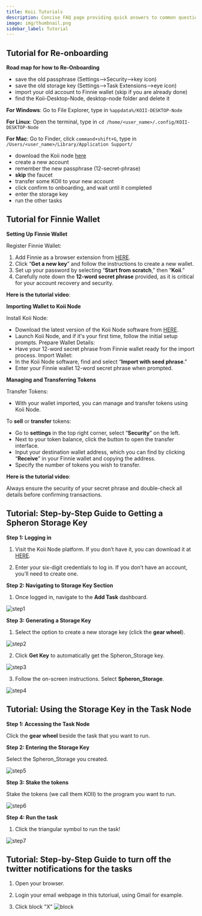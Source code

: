 ```yaml
---
title: Koii Tutorials
description: Concise FAQ page providing quick answers to common questions about our services, policies, and customer support options.
image: img/thumbnail.png
sidebar_label: Tutorial
---
```



## Tutorial for Re-onboarding

**Road map for how to Re-Onboarding**

- save the old passphrase (Settings-->Security-->key icon)
- save the old storage key (Settings-->Task Extensions-->eye icon) 
- import your old account to Finnie wallet (skip if you are already done)
- find the Koii-Desktop-Node, desktop-node folder and delete it

**For Windows**: Go to File Explorer, type in `%appdata%/KOII-DESKTOP-Node`

**For Linux**: Open the terminal, type in `cd /home/<user_name>/.config/KOII-DESKTOP-Node`

**For Mac**: Go to Finder, click `command+shift+G`, type in `/Users/<user_name>/Library/Application Support/`

- download the Koii node [here](https://www.koii.network/node)
- create a new account
- remember the new passphrase (12-secret-phrase)
- **skip** the faucet
- transfer some KOII to your new account
- click confirm to onboarding, and wait until it completed
- enter the storage key
- run the other tasks

<ReactPlayer width="100%" controls url="https://youtu.be/YvtPFUIQQFk" />


## Tutorial for Finnie Wallet

**Setting Up Finnie Wallet**

Register Finnie Wallet:

1. Add Finnie as a browser extension from [HERE](https://chromewebstore.google.com/detail/finnie/cjmkndjhnagcfbpiemnkdpomccnjblmj).
2. Click “**Get a new key**” and follow the instructions to create a new wallet.
3. Set up your password by selecting “**Start from scratch**,” then “**Koii**.”
4. Carefully note down the **12-word secret phrase** provided, as it is critical for your account recovery and security.

**Here is the tutorial video**:

<ReactPlayer width="100%" controls url="https://www.youtube.com/watch?v=Hj2xf5xWdqQ" />


**Importing Wallet to Koii Node**

Install Koii Node:

- Download the latest version of the Koii Node software from [HERE](https://www.KOII.network/node).
- Launch Koii Node, and if it's your first time, follow the initial setup prompts.
  Prepare Wallet Details:
- Have your 12-word secret phrase from Finnie wallet ready for the import process.
  Import Wallet:
- In the Koii Node software, find and select “**Import with seed phrase**.”
- Enter your Finnie wallet 12-word secret phrase when prompted.

**Managing and Transferring Tokens**

Transfer Tokens:

- With your wallet imported, you can manage and transfer tokens using Koii Node.

To **sell** or **transfer** tokens:

- Go to **settings** in the top right corner, select “**Security**” on the left.
- Next to your token balance, click the button to open the transfer interface.
- Input your destination wallet address, which you can find by clicking “**Receive**” in your Finnie wallet and copying the address.
- Specify the number of tokens you wish to transfer.

**Here is the tutorial video**:

<ReactPlayer width="100%" controls url="https://www.youtube.com/watch?v=usT3OdGJ6iE" />

Always ensure the security of your secret phrase and double-check all details before confirming transactions.

## Tutorial: Step-by-Step Guide to Getting a Spheron Storage Key

**Step 1: Logging in**

1. Visit the Koii Node platform. If you don’t have it, you can download it at [HERE](https://www.koii.network/node).

2. Enter your six-digit credentials to log in. If you don’t have an account, you’ll need to create one.

**Step 2: Navigating to Storage Key Section**

1. Once logged in, navigate to the **Add Task** dashboard.

![step1](./imageFaq/Step1.png)

**Step 3: Generating a Storage Key**

1. Select the option to create a new storage key (click the **gear wheel**).

![step2](./imageFaq/Step2.png)

2. Click **Get Key** to automatically get the Spheron_Storage key.

![step3](./imageFaq/Step3.png)

3. Follow the on-screen instructions. Select **Spheron_Storage**.

![step4](./imageFaq/Step4.png)

## Tutorial: Using the Storage Key in the Task Node

**Step 1: Accessing the Task Node**

Click the **gear wheel** beside the task that you want to run.

**Step 2: Entering the Storage Key**

Select the Spheron_Storage you created.

![step5](./imageFaq/Step5.png)

**Step 3: Stake the tokens**

Stake the tokens (we call them KOII) to the program you want to run.

![step6](./imageFaq/Step6.png)

**Step 4: Run the task**

1. Click the triangular symbol to run the task!

![step7](./imageFaq/Step7.png)


## Tutorial: Step-by-Step Guide to turn off the twitter notifications for the tasks

1. Open your browser.

2. Login your email webpage in this tutoriual, using Gmail for example.

3. Click block "X"
![block](./imageFaq/Xemail.png)
